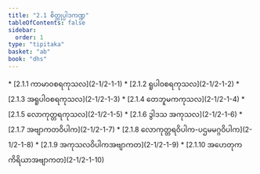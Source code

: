 ```yaml
---
title: "2.1 စိတ္တုပ္ပါဒကဏ္ဍ"
tableOfContents: false
sidebar:
  order: 1
type: "tipitaka"
basket: "ab"
book: "dhs"
---
```



<DynamicBreadcrumb />



<TableOfContents book="dhs" section="2.1">
* [2.1.1 ကာမာဝစရကုသလ](2-1/2-1-1)
* [2.1.2 ရူပါဝစရကုသလ](2-1/2-1-2)
* [2.1.3 အရူပါဝစရကုသလ](2-1/2-1-3)
* [2.1.4 တေဘူမကကုသလ](2-1/2-1-4)
* [2.1.5 လောကုတ္တရကုသလ](2-1/2-1-5)
* [2.1.6 ဒွါဒသ အကုသလ](2-1/2-1-6)
* [2.1.7 အဗျာကတဝိပါက](2-1/2-1-7)
* [2.1.8 လောကုတ္တရဝိပါက-ပဌမမဂ္ဂဝိပါက](2-1/2-1-8)
* [2.1.9 အကုသလဝိပါကအဗျာကတ](2-1/2-1-9)
* [2.1.10 အဟေတုကကိရိယာအဗျာကတ](2-1/2-1-10)
</TableOfContents>